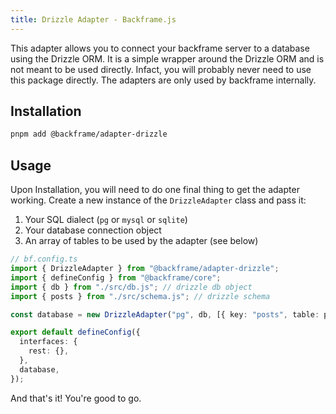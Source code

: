 ```yaml
---
title: Drizzle Adapter - Backframe.js
---
```


This adapter allows you to connect your backframe server to a database using the Drizzle ORM. It is a simple wrapper around the Drizzle ORM and is not meant to be used directly. Infact, you will probably never need to use this package directly. The adapters are only used by backframe internally.

## Installation

```bash
pnpm add @backframe/adapter-drizzle
```

## Usage

Upon Installation, you will need to do one final thing to get the adapter working. Create a new instance of the `DrizzleAdapter` class and pass it:

1. Your SQL dialect (`pg` or `mysql` or `sqlite`)
2. Your database connection object
3. An array of tables to be used by the adapter (see below)

```ts
// bf.config.ts
import { DrizzleAdapter } from "@backframe/adapter-drizzle";
import { defineConfig } from "@backframe/core";
import { db } from "./src/db.js"; // drizzle db object
import { posts } from "./src/schema.js"; // drizzle schema

const database = new DrizzleAdapter("pg", db, [{ key: "posts", table: posts }]);

export default defineConfig({
  interfaces: {
    rest: {},
  },
  database,
});
```

And that's it! You're good to go.
